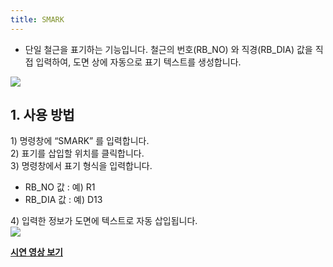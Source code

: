 ```yaml
---
title: SMARK
---
```



[image1]: ../../../../../assets/images/commands/smark/image1.png
[image2]: ../../../../../assets/images/commands/smark/image2.png

* 단일 철근을 표기하는 기능입니다. 철근의 번호(RB\_NO) 와 직경(RB\_DIA) 값을 직접 입력하여, 도면 상에 자동으로 표기 텍스트를 생성합니다.

![][image1]

## **1\. 사용 방법**

1\) 명령창에 “SMARK” 를 입력합니다.  
2\) 표기를 삽입할 위치를 클릭합니다.  
3\) 명령창에서 표기 형식을 입력합니다.

- RB\_NO 값 : 예) R1  
- RB\_DIA 값 : 예) D13

4\) 입력한 정보가 도면에 텍스트로 자동 삽입됩니다.  
![][image2]

[**<Icon name="youtube" class="emoji"/> 시연 영상 보기**]()
